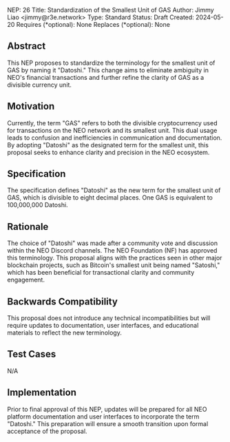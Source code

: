 NEP: 26
Title: Standardization of the Smallest Unit of GAS
Author: Jimmy Liao <jimmy@r3e.network>
Type: Standard
Status: Draft
Created: 2024-05-20
Requires (*optional): None
Replaces (*optional): None

==Abstract==

This NEP proposes to standardize the terminology for the smallest unit of GAS by naming it "Datoshi." This change aims to eliminate ambiguity in NEO's financial transactions and further refine the clarity of GAS as a divisible currency unit.

==Motivation==

Currently, the term "GAS" refers to both the divisible cryptocurrency used for transactions on the NEO network and its smallest unit. This dual usage leads to confusion and inefficiencies in communication and documentation. By adopting "Datoshi" as the designated term for the smallest unit, this proposal seeks to enhance clarity and precision in the NEO ecosystem.

==Specification==

The specification defines "Datoshi" as the new term for the smallest unit of GAS, which is divisible to eight decimal places. One GAS is equivalent to 100,000,000 Datoshi.

==Rationale==

The choice of "Datoshi" was made after a community vote and discussion within the NEO Discord channels. The NEO Foundation (NF) has approved this terminology. This proposal aligns with the practices seen in other major blockchain projects, such as Bitcoin's smallest unit being named "Satoshi," which has been beneficial for transactional clarity and community engagement.

==Backwards Compatibility==

This proposal does not introduce any technical incompatibilities but will require updates to documentation, user interfaces, and educational materials to reflect the new terminology.

==Test Cases==

N/A

==Implementation==

Prior to final approval of this NEP, updates will be prepared for all NEO platform documentation and user interfaces to incorporate the term "Datoshi." This preparation will ensure a smooth transition upon formal acceptance of the proposal.